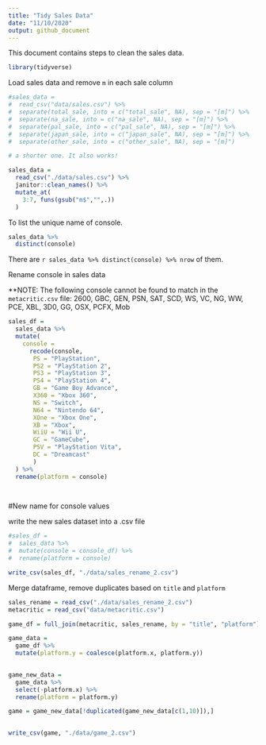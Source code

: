```yaml
---
title: "Tidy Sales Data"
date: "11/10/2020"
output: github_document
---
```


This document contains steps to clean the sales data.

```r
library(tidyverse)
```


Load sales data and remove `m` in each sale column

```r
#sales_data = 
#  read_csv("data/sales.csv") %>% 
#  separate(total_sale, into = c("total_sale", NA), sep = "[m]") %>% 
#  separate(na_sale, into = c("na_sale", NA), sep = "[m]") %>% 
#  separate(pal_sale, into = c("pal_sale", NA), sep = "[m]") %>% 
#  separate(japan_sale, into = c("japan_sale", NA), sep = "[m]") %>% 
#  separate(other_sale, into = c("other_sale", NA), sep = "[m]")

# a shorter one. It also works!

sales_data = 
  read_csv("./data/sales.csv") %>%
  janitor::clean_names() %>% 
  mutate_at(
    3:7, funs(gsub("m$","",.))
  )
```


To list the unique name of console.

```r
sales_data %>% 
  distinct(console)
```

There are `r sales_data %>% distinct(console) %>% nrow` of them. 

Rename console in sales data

**NOTE: The following console cannot be found to match in the `metacritic.csv` file: 2600, GBC, GEN, PSN, SAT, SCD, WS, VC, NG, WW, PCE, XBL, 3D0, GG, OSX, PCFX, Mob


```r
sales_df = 
  sales_data %>% 
  mutate(
    console = 
      recode(console, 
       PS = "PlayStation",
       PS2 = "PlayStation 2",
       PS3 = "PlayStation 3",
       PS4 = "PlayStation 4",
       GB = "Game Boy Advance",
       X360 = "Xbox 360",
       NS = "Switch",
       N64 = "Nintendo 64",
       XOne = "Xbox One",
       XB = "Xbox",
       WiiU = "Wii U",
       GC = "GameCube",
       PSV = "PlayStation Vita",
       DC = "Dreamcast"
       )
  ) %>% 
  rename(platform = console)

 
```

#New name for console values

write the new sales dataset into a .csv file
```r
#sales_df = 
#  sales_data %>% 
#  mutate(console = console_df) %>% 
#  rename(platform = console)

write_csv(sales_df, "./data/sales_rename_2.csv")
```

Merge dataframe, remove duplicates based on `title` and `platform`

```r
sales_rename = read_csv("./data/sales_rename_2.csv")
metacritic = read_csv("data/metacritic.csv")

game_df = full_join(metacritic, sales_rename, by = "title", "platform")

game_data =
  game_df %>% 
  mutate(platform.y = coalesce(platform.x, platform.y))
  

game_new_data = 
  game_data %>% 
  select(-platform.x) %>% 
  rename(platform = platform.y)

game = game_new_data[!duplicated(game_new_data[c(1,10)]),]
  

write_csv(game, "./data/game_2.csv")
```

